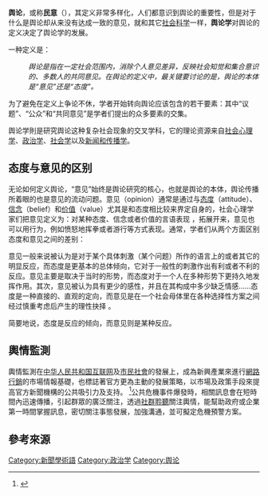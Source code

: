 {{Refimprove|time=2007-09-26T15:21:48Z}}
'''舆论'''，或称'''民意'''（{{lang-en|Public opinion}}），其定义非常多样化，人们都意识到舆论的重要性，但是对于什么是舆论却从来没有达成一致的意见，就和其它[[社会科学|社会科学]]一样，'''舆论学'''对舆论的定义决定了舆论学的发展。

一种定义是：

:''舆论是指在一定社会范围内，消除个人意见差异，反映社会知觉和集合意识的、多数人的共同意见。在舆论的定义中，最关键要讨论的是，舆论的本体是“意见”还是“态度”。''

为了避免在定义上争论不休，学者开始转向舆论应该包含的若干要素：其中“议题”、“公众”和“共同意见”是学者们提出的众多要素的交集。

舆论学則是研究舆论这种复杂社会现象的交叉学科，它的理论资源来自[[社会心理学|社会心理学]]、[[政治学|政治学]]、[[社会学|社会学]]以及[[新闻学|新闻和传播学]]。

==态度与意见的区别==

无论如何定义舆论，“意见”始终是舆论研究的核心，也就是舆论的本体，舆论传播所着眼的也是意见的流动问题。意见（opinion）通常是通过与[[态度|态度]]（attitude）、[[信念|信念]]（belief）和[[价值|价值]]（value）尤其是和态度相比较来界定自身的，社会心理学家们把意见定义为：对某种态度、信念或者价值的言语表现 ，拓展开来，意见也可以用行为，例如愤怒地挥拳或者游行等方式表现。通常，学者们从两个方面区别态度和意见之间的差别：

意见一般来说被认为是对于某个具体刺激（某个问题）所作的语言上的或者其它的明显反应，而态度是更基本的总体倾向，它对于一般性的刺激作出有利或者不利的反应。意见主要是取决于当时的形势，而态度对于一个人在多种形势下更持久地发挥作用。其次，意见被认为具有更少的感性，并且在其构成中多少缺乏情感……态度是一种直接的、直观的定向，而意见是在一个社会母体里在各种选择性方案之间经过慎重考虑后产生的理性抉择 。

简要地说，态度是反应的倾向，而意见则是某种反应。

==輿情監測==
{{See also|人民网舆情监测室}}

輿情監測在[[中华人民共和国互联网|中华人民共和国互联网]]及[[市民社會|市民社會]]的發展上，成為新興產業來進行[[網路行銷|網路行銷]]的市場情報基礎，也標誌著官方更為主動的發展策略，以市場及政策手段來提高官方新聞機構的公共吸引力及支持。
<ref name="Yang2011">{{Citation
| publisher = World Scientific
| isbn = 9789814350082
| EditorSurname1 = Tay
| EditorGiven1 = William S. 
| EditorSurname2 = So
| EditorGiven2 = Alvin Y.
| last = Yang
| first = Guobin
| title = Handbook of Contemporary China
| chapter = Internet and Civil Society
| date = 2011-11-30
| page = 446
| quote = ...Consequently, the forms of governing and controlling the internet are refined. A more proactive internet strategy has been introduced, which also entails promoting the public appeal of the web site of official news agencies.  
| url = http://books.google.com.tw/books?id=H48uhkVV77wC
}}
</ref>公共危機事件爆發時，相關訊息會在短時間內迅速傳播，引起群眾的廣泛關注，透過[[社群聆聽|社群聆聽]]關注輿情，能幫助政府或企業第一時間掌握訊息，密切關注事態發展，加強溝通，並可擬定危機預警方案。

==參考來源==
{{Reflist}}

{{Authority control}}
[[Category:新聞學術語|Category:新聞學術語]]
[[Category:政治学|Category:政治学]]
[[Category:舆论|Category:舆论]]